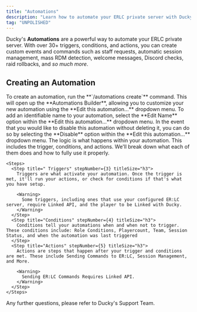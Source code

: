 ```yaml
---
title: "Automations"
description: "Learn how to automate your ERLC private server with Ducky."
tag: "UNPOLISHED"
---
```


Ducky's **Automations** are a powerful way to automate your ERLC private server. With over 30+ triggers, conditions, and actions, you can create custom events and commands such as staff requests, automatic session management, mass RDM detection, welcome messages, Discord checks, raid rollbacks, and *so much more*.

## Creating an Automation
<Steps>
  <Step title="Getting Started" titleSize="h2">
    To create an automation, run the **`/automations create`** command. This will open up the **Automations Builder**, allowing you to customize your new automation using the **Edit this automation...** dropdown menu.
  </Step>
  <Step title="Adding a Name" titleSize="h2">
    To add an identifiable name to your automation, select the **Edit Name** option within the **Edit this automation...** dropdown menu.
  </Step>
  <Step title="Disabling Automations" titleSize="h2">
    In the event that you would like to disable this automation without deleting it, you can do so by selecting the **Disable** option within the **Edit this automation...** dropdown menu.
  </Step>
  <Step title="Logic" titleSize="h2">
    The logic is what happens within your automation. This includes the trigger, conditions, and actions. We'll break down what each of them does and how to fully use it properly.

    <Steps>
      <Step title=" Triggers" stepNumber={3} titleSize="h3">
        Triggers are what activate your automation. Once the trigger is met, it'll run your actions, or check for conditions if that's what you have setup.

        <Warning>
          Some triggers, including ones that use your configured ER:LC server, require Linked API, and the player to be Linked with Ducky.
        </Warning>
      </Step>
      <Step title="Conditions" stepNumber={4} titleSize="h3">
        Conditions tell your automations when and when not to trigger. These conditions include: Role Conditions, Playercount, Team, Session Status, and when the automation was last triggered
      </Step>
      <Step title="Actions" stepNumber={5} titleSize="h3">
        Actions are steps that happen after your trigger and conditions are met. These include Sending Commands to ER:LC, Session Management, and More.

        <Warning>
          Sending ER:LC Commands Requires Linked API.
        </Warning>
      </Step>
    </Steps>
  </Step>
</Steps>

Any further questions, please refer to Ducky's Support Team.